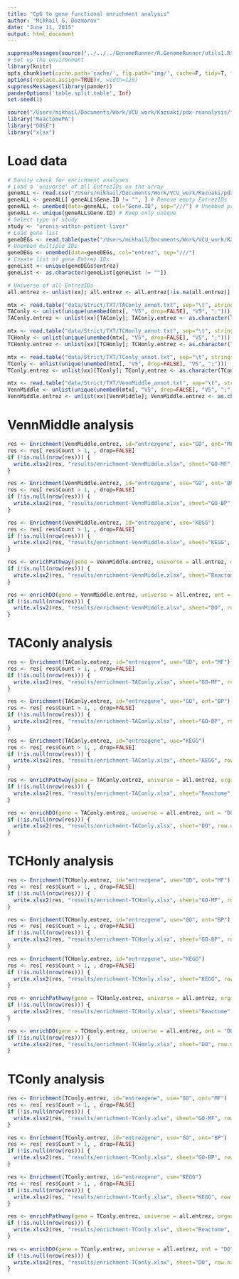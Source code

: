 ```yaml
---
title: "CpG to gene functional enrichment analysis"
author: "Mikhail G. Dozmorov"
date: "June 11, 2015"
output: html_document
---
```


```r
suppressMessages(source("../../../GenomeRunner/R.GenomeRunner/utils1.R"))
# Set up the environment
library(knitr) 
opts_chunk$set(cache.path='cache/', fig.path='img/', cache=F, tidy=T, fig.keep='high', echo=F, dpi=100, warnings=F, message=F, comment=NA, warning=F) #out.width=700, 
options(replace.assign=TRUE)#, width=120)
suppressMessages(library(pander))
panderOptions('table.split.table', Inf)
set.seed(1)
```

```r
source("/Users/mikhail/Documents/Work/VCU_work/Kazuaki/pdx-reanalysis/functions/gene_enrichment.r")
library("ReactomePA")
library("DOSE")
library("xlsx")
```

Load data
===

```r
# Sanity check for enrichment analyses
# Load a 'universe' of all EntrezIDs on the array
geneALL <- read.csv("/Users/mikhail/Documents/Work/VCU_work/Kazuaki/pdx-reanalysis/data/GPL570.csv") # Annotation of all probes on the array
geneALL <- geneALL[ geneALL$Gene.ID != "", ] # Remove empty EntrezIDs
geneALL <- unembed(data=geneALL, col="Gene.ID", sep="///") # Unembed probes with multiple EntrezIDs
geneALL <- unique(geneALL$Gene.ID) # Keep only unique
# Select type of study
study <- "uronis-within-patient-liver"
# Load gene list
geneDEGs <- read.table(paste("/Users/mikhail/Documents/Work/VCU_work/Kazuaki/pdx-reanalysis/results//significant-diff-exp-", study, ".csv", sep="") , sep=",", header=T, row.names=1, stringsAsFactors=F)
# Unembed multiple IDs
geneDEGs <- unembed(data=geneDEGs, col="entrez", sep="///")
# Create list of gene Entrez IDs
geneList <- unique(geneDEGs$entrez)
geneList <- as.character(geneList[geneList != ""])
```


```r
# Universe of all EntrezIDs
all.entrez <- unlist(xx); all.entrez <- all.entrez[!is.na(all.entrez)] 

mtx <- read.table("data/Strict/TXT/TAConly_annot.txt", sep="\t", stringsAsFactors = FALSE)
TAConly <- unlist(unique(unembed(mtx[, "V5", drop=FALSE], "V5", ";")))
TAConly.entrez <- unlist(xx)[TAConly]; TAConly.entrez <- as.character(TAConly.entrez[!is.na(TAConly.entrez)])

mtx <- read.table("data/Strict/TXT/TCHonly_annot.txt", sep="\t", stringsAsFactors = FALSE)
TCHonly <- unlist(unique(unembed(mtx[, "V5", drop=FALSE], "V5", ";")))
TCHonly.entrez <- unlist(xx)[TCHonly]; TCHonly.entrez <- as.character(TCHonly.entrez[!is.na(TCHonly.entrez)])

mtx <- read.table("data/Strict/TXT/TConly_annot.txt", sep="\t", stringsAsFactors = FALSE)
TConly <- unlist(unique(unembed(mtx[, "V5", drop=FALSE], "V5", ";")))
TConly.entrez <- unlist(xx)[TConly]; TConly.entrez <- as.character(TConly.entrez[!is.na(TConly.entrez)])

mtx <- read.table("data/Strict/TXT/VennMiddle_annot.txt", sep="\t", stringsAsFactors = FALSE)
VennMiddle <- unlist(unique(unembed(mtx[, "V5", drop=FALSE], "V5", ";")))
VennMiddle.entrez <- unlist(xx)[VennMiddle]; VennMiddle.entrez <- as.character(VennMiddle.entrez[!is.na(VennMiddle.entrez)])
```

VennMiddle analysis
===

```r
res <- Enrichment(VennMiddle.entrez, id="entrezgene", use="GO", ont="MF")
res <- res[ res$Count > 1, , drop=FALSE]
if (!is.null(nrow(res))) {
  write.xlsx2(res, "results/enrichment-VennMiddle.xlsx", sheet="GO-MF", row.names=FALSE, append=TRUE)
}
```
```r
res <- Enrichment(VennMiddle.entrez, id="entrezgene", use="GO", ont="BP")
res <- res[ res$Count > 1, , drop=FALSE]
if (!is.null(nrow(res))) {
  write.xlsx2(res, "results/enrichment-VennMiddle.xlsx", sheet="GO-BP", row.names=FALSE, append=TRUE)
}
```
```r
res <- Enrichment(VennMiddle.entrez, id="entrezgene", use="KEGG")
res <- res[ res$Count > 1, , drop=FALSE]
if (!is.null(nrow(res))) {
  write.xlsx2(res, "results/enrichment-VennMiddle.xlsx", sheet="KEGG", row.names=FALSE, append=TRUE)
}
```
```r
res <- enrichPathway(gene = VennMiddle.entrez, universe = all.entrez, organism = "human", pAdjustMethod = "BH", pvalueCutoff = 0.01, qvalueCutoff = 0.05, readable = TRUE)
if (!is.null(nrow(res))) {
  write.xlsx2(res, "results/enrichment-VennMiddle.xlsx", sheet="Reactome", row.names=FALSE, append=TRUE)
}
```
```r
res <- enrichDO(gene = VennMiddle.entrez, universe = all.entrez, ont = "DO", pAdjustMethod = "BH", pvalueCutoff = 0.01, qvalueCutoff = 0.05, readable = TRUE)
if (!is.null(nrow(res))) {
  write.xlsx2(res, "results/enrichment-VennMiddle.xlsx", sheet="DO", row.names=FALSE, append=TRUE)
}
```

TAConly analysis
===

```r
res <- Enrichment(TAConly.entrez, id="entrezgene", use="GO", ont="MF")
res <- res[ res$Count > 1, , drop=FALSE]
if (!is.null(nrow(res))) {
  write.xlsx2(res, "results/enrichment-TAConly.xlsx", sheet="GO-MF", row.names=FALSE, append=TRUE)
}
```
```r
res <- Enrichment(TAConly.entrez, id="entrezgene", use="GO", ont="BP")
res <- res[ res$Count > 1, , drop=FALSE]
if (!is.null(nrow(res))) {
  write.xlsx2(res, "results/enrichment-TAConly.xlsx", sheet="GO-BP", row.names=FALSE, append=TRUE)
}
```
```r
res <- Enrichment(TAConly.entrez, id="entrezgene", use="KEGG")
res <- res[ res$Count > 1, , drop=FALSE]
if (!is.null(nrow(res))) {
  write.xlsx2(res, "results/enrichment-TAConly.xlsx", sheet="KEGG", row.names=FALSE, append=TRUE)
}
```
```r
res <- enrichPathway(gene = TAConly.entrez, universe = all.entrez, organism = "human", pAdjustMethod = "BH", pvalueCutoff = 0.01, qvalueCutoff = 0.05, readable = TRUE)
if (!is.null(nrow(res))) {
  write.xlsx2(res, "results/enrichment-TAConly.xlsx", sheet="Reactome", row.names=FALSE, append=TRUE)
}
```
```r
res <- enrichDO(gene = TAConly.entrez, universe = all.entrez, ont = "DO", pAdjustMethod = "BH", pvalueCutoff = 0.01, qvalueCutoff = 0.05, readable = TRUE)
if (!is.null(nrow(res))) {
  write.xlsx2(res, "results/enrichment-TAConly.xlsx", sheet="DO", row.names=FALSE, append=TRUE)
}
```

TCHonly analysis
===

```r
res <- Enrichment(TCHonly.entrez, id="entrezgene", use="GO", ont="MF")
res <- res[ res$Count > 1, , drop=FALSE]
if (!is.null(nrow(res))) {
  write.xlsx2(res, "results/enrichment-TCHonly.xlsx", sheet="GO-MF", row.names=FALSE, append=TRUE)
}
```
```r
res <- Enrichment(TCHonly.entrez, id="entrezgene", use="GO", ont="BP")
res <- res[ res$Count > 1, , drop=FALSE]
if (!is.null(nrow(res))) {
  write.xlsx2(res, "results/enrichment-TCHonly.xlsx", sheet="GO-BP", row.names=FALSE, append=TRUE)
}
```
```r
res <- Enrichment(TCHonly.entrez, id="entrezgene", use="KEGG")
res <- res[ res$Count > 1, , drop=FALSE]
if (!is.null(nrow(res))) {
  write.xlsx2(res, "results/enrichment-TCHonly.xlsx", sheet="KEGG", row.names=FALSE, append=TRUE)
}
```
```r
res <- enrichPathway(gene = TCHonly.entrez, universe = all.entrez, organism = "human", pAdjustMethod = "BH", pvalueCutoff = 0.01, qvalueCutoff = 0.05, readable = TRUE)
if (!is.null(nrow(res))) {
  write.xlsx2(res, "results/enrichment-TCHonly.xlsx", sheet="Reactome", row.names=FALSE, append=TRUE)
}
```
```r
res <- enrichDO(gene = TCHonly.entrez, universe = all.entrez, ont = "DO", pAdjustMethod = "BH", pvalueCutoff = 0.01, qvalueCutoff = 0.05, readable = TRUE)
if (!is.null(nrow(res))) {
  write.xlsx2(res, "results/enrichment-TCHonly.xlsx", sheet="DO", row.names=FALSE, append=TRUE)
}
```

TConly analysis
===

```r
res <- Enrichment(TConly.entrez, id="entrezgene", use="GO", ont="MF")
res <- res[ res$Count > 1, , drop=FALSE]
if (!is.null(nrow(res))) {
  write.xlsx2(res, "results/enrichment-TConly.xlsx", sheet="GO-MF", row.names=FALSE, append=TRUE)
}
```
```r
res <- Enrichment(TConly.entrez, id="entrezgene", use="GO", ont="BP")
res <- res[ res$Count > 1, , drop=FALSE]
if (!is.null(nrow(res))) {
  write.xlsx2(res, "results/enrichment-TConly.xlsx", sheet="GO-BP", row.names=FALSE, append=TRUE)
}
```
```r
res <- Enrichment(TConly.entrez, id="entrezgene", use="KEGG")
res <- res[ res$Count > 1, , drop=FALSE]
if (!is.null(nrow(res))) {
  write.xlsx2(res, "results/enrichment-TConly.xlsx", sheet="KEGG", row.names=FALSE, append=TRUE)
}
```
```r
res <- enrichPathway(gene = TConly.entrez, universe = all.entrez, organism = "human", pAdjustMethod = "BH", pvalueCutoff = 0.01, qvalueCutoff = 0.05, readable = TRUE)
if (!is.null(nrow(res))) {
  write.xlsx2(res, "results/enrichment-TConly.xlsx", sheet="Reactome", row.names=FALSE, append=TRUE)
}
```
```r
res <- enrichDO(gene = TConly.entrez, universe = all.entrez, ont = "DO", pAdjustMethod = "BH", pvalueCutoff = 0.01, qvalueCutoff = 0.05, readable = TRUE)
if (!is.null(nrow(res))) {
  write.xlsx2(res, "results/enrichment-TConly.xlsx", sheet="DO", row.names=FALSE, append=TRUE)
}
```

